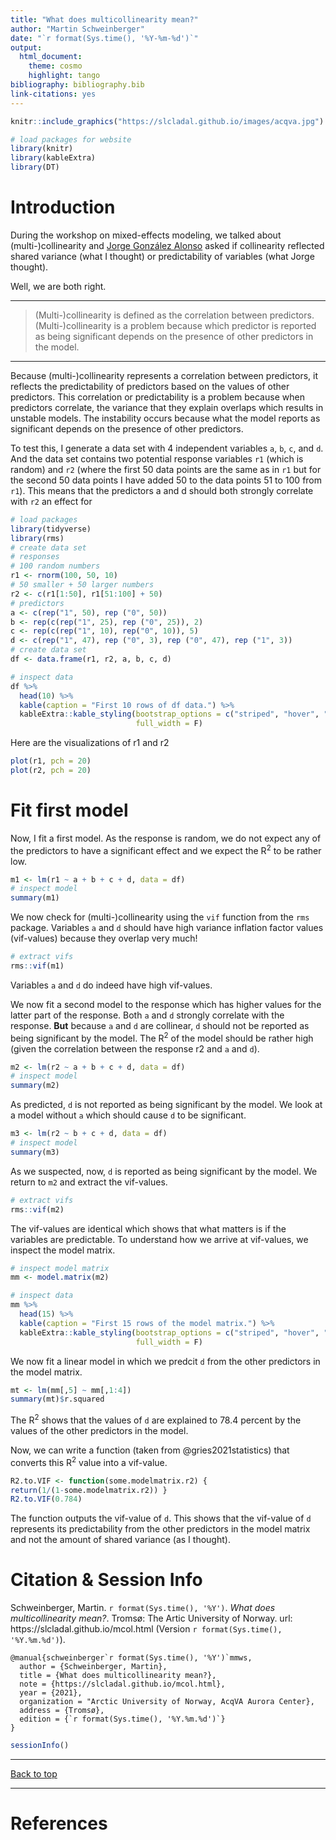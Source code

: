 ```yaml
---
title: "What does multicollinearity mean?"
author: "Martin Schweinberger"
date: "`r format(Sys.time(), '%Y-%m-%d')`"
output:
  html_document:
    theme: cosmo
    highlight: tango
bibliography: bibliography.bib
link-citations: yes
---
```


<!--html_preserve-->
<!-- Global site tag (gtag.js) - Google Analytics -->
<script async src="https://www.googletagmanager.com/gtag/js?id=UA-130562131-1"></script>
<script>
  window.dataLayer = window.dataLayer || [];
  function gtag(){dataLayer.push(arguments);}
  gtag('js', new Date());

  gtag('config', 'UA-130562131-1');
</script>
<!--/html_preserve-->

```r
knitr::include_graphics("https://slcladal.github.io/images/acqva.jpg")
```

```r
# load packages for website
library(knitr) 
library(kableExtra) 
library(DT)
```

# Introduction{-}

During the workshop on mixed-effects modeling, we talked about (multi-)collinearity and [Jorge González Alonso](https://en.uit.no/ansatte/person?p_document_id=473118) asked if collinearity reflected shared variance (what I thought) or predictability of variables (what Jorge thought).

Well, we are both right.

***
>(Multi-)collinearity is defined as the correlation between predictors. (Multi-)collinearity is a problem because which predictor is reported as being significant depends on the presence of other predictors in the model.

***

Because (multi-)collinearity represents a correlation between predictors, it reflects the predictability of predictors based on the values of other predictors. This correlation or predictability is a problem because when predictors correlate, the variance that they explain overlaps which results in unstable models. The instability occurs because what the model reports as significant depends on the presence of other predictors. 

To test this, I generate a data set with 4 independent variables `a`, `b`, `c`, and `d`. And the data set contains two potential response variables `r1` (which is random) and `r2` (where the first 50 data points are the same as in `r1` but for the second 50 data points I have added 50 to the data points 51 to 100 from `r1`). This means that the predictors a and d should both strongly correlate with `r2` an effect for 

```r
# load packages
library(tidyverse)
library(rms)
# create data set
# responses
# 100 random numbers
r1 <- rnorm(100, 50, 10)
# 50 smaller + 50 larger numbers
r2 <- c(r1[1:50], r1[51:100] + 50)
# predictors
a <- c(rep("1", 50), rep ("0", 50))
b <- rep(c(rep("1", 25), rep ("0", 25)), 2)
c <- rep(c(rep("1", 10), rep("0", 10)), 5)
d <- c(rep("1", 47), rep ("0", 3), rep ("0", 47), rep ("1", 3))
# create data set
df <- data.frame(r1, r2, a, b, c, d)
```


```r
# inspect data
df %>%
  head(10) %>%
  kable(caption = "First 10 rows of df data.") %>%
  kableExtra::kable_styling(bootstrap_options = c("striped", "hover", "condensed", "responsive"), 
                            full_width = F)
```


Here are the visualizations of r1 and r2

```r
plot(r1, pch = 20)
plot(r2, pch = 20)
```

# Fit first model

Now, I fit a first model. As the response is random, we do not expect any of the predictors to have a significant effect and we expect the R^2^ to be rather low.

```r
m1 <- lm(r1 ~ a + b + c + d, data = df)
# inspect model
summary(m1)
```

We now check for (multi-)collinearity using the `vif` function from the `rms` package. Variables `a` and `d` should have high variance inflation factor values (vif-values) because they overlap very much!

```r
# extract vifs
rms::vif(m1)
```

Variables `a` and `d` do indeed have high vif-values.

We now fit a second model to the response which has higher values for the latter part of the response. Both `a` and `d` strongly correlate with the response. **But** because `a` and `d` are collinear, `d` should not be reported as being significant by the model. The R^2^ of the model should be rather high (given the correlation between the response r2 and `a` and `d`).

```r
m2 <- lm(r2 ~ a + b + c + d, data = df)
# inspect model
summary(m2)
```

As predicted, `d` is not  reported as being significant by the model. We look at a model without `a` which should cause `d` to be significant.

```r
m3 <- lm(r2 ~ b + c + d, data = df)
# inspect model
summary(m3)
```


As we suspected, now, `d` is reported as being significant by the model. We return to `m2` and extract the vif-values.

```r
# extract vifs
rms::vif(m2)
```

The vif-values are identical which shows that what matters is if the variables are predictable. To understand how we arrive at vif-values, we inspect the model matrix.

```r
# inspect model matrix
mm <- model.matrix(m2)
```

```r
# inspect data
mm %>%
  head(15) %>%
  kable(caption = "First 15 rows of the model matrix.") %>%
  kableExtra::kable_styling(bootstrap_options = c("striped", "hover", "condensed", "responsive"), 
                            full_width = F)
```

We now fit a linear model in which we predcit `d` from the other predictors in the model matrix.

```r
mt <- lm(mm[,5] ~ mm[,1:4])
summary(mt)$r.squared
```
The R^2^ shows that the values of `d` are explained to 78.4 percent by the values of the other predictors in the model.

Now, we can write a function (taken from @gries2021statistics) that converts this R^2^ value into a vif-value.

```r
R2.to.VIF <- function(some.modelmatrix.r2) {
return(1/(1-some.modelmatrix.r2)) } 
R2.to.VIF(0.784)
```

The function outputs the vif-value of `d`. This shows that the vif-value of `d` represents its predictability from the other predictors in the model matrix and not the amount of shared variance (as I thought).


# Citation & Session Info {-}

Schweinberger, Martin. `r format(Sys.time(), '%Y')`. *What does multicollinearity mean?*. Tromsø: The Artic University of Norway. url: https://slcladal.github.io/mcol.html (Version `r format(Sys.time(), '%Y.%m.%d')`).

```
@manual{schweinberger`r format(Sys.time(), '%Y')`mmws,
  author = {Schweinberger, Martin},
  title = {What does multicollinearity mean?},
  note = {https://slcladal.github.io/mcol.html},
  year = {2021},
  organization = "Arctic University of Norway, AcqVA Aurora Center},
  address = {Tromsø},
  edition = {`r format(Sys.time(), '%Y.%m.%d')`}
}
```

```r
sessionInfo()
```


***

[Back to top](#introduction)

***

# References{-}





